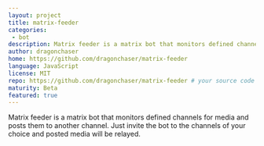 ```yaml
---
layout: project
title: matrix-feeder
categories:
 - bot
description: Matrix feeder is a matrix bot that monitors defined channels for media and posts them to another channel.
author: dragonchaser
home: https://github.com/dragonchaser/matrix-feeder
language: JavaScript
license: MIT
repo: https://github.com/dragonchaser/matrix-feeder # your source code repository
maturity: Beta
featured: true
---
```

Matrix feeder is a matrix bot that monitors defined channels for media and posts them to another channel.
Just invite the bot to the channels of your choice and posted media will be relayed.

